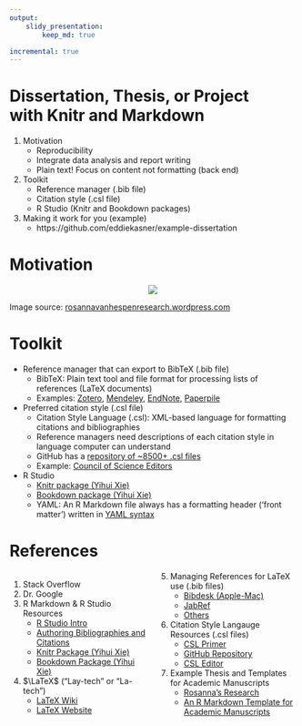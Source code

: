 ```yaml
---
output: 
    slidy_presentation:
        keep_md: true

incremental: true
---
```


Dissertation, Thesis, or Project <br> with Knitr and Markdown
========================================================
1. Motivation
    + Reproducibility
    + Integrate data analysis and report writing
    + Plain text! Focus on content not formatting (back end)
2. Toolkit
    + Reference manager (.bib file)
    + Citation style (.csl file)
    + R Studio (Knitr and Bookdown packages)
3. Making it work for you (example)
    + https://github.com/eddiekasner/example-dissertation

Motivation
========================================================
<center>

![](Images/Rosanna.png)
</center>

Image source: [rosannavanhespenresearch.wordpress.com](https://rosannavanhespenresearch.wordpress.com/2016/02/03/writing-your-thesis-with-r-markdown-1-getting-started/)


Toolkit
========================================================
* Reference manager that can export to BibTeX (.bib file)
    + BibTeX: Plain text tool and file format for processing lists of references (LaTeX documents)
    + Examples: [Zotero](https://libguides.mit.edu/ld.php?content_id=34248570), [Mendeley](http://guides.library.ubc.ca/bibtex/mendeley), [EndNote](https://www.rhizobia.co.nz/latex/convert), [Paperpile](http://forum.paperpile.com/t/how-to-export-a-document-and-citations-to-latex-and-bibtex/784)

* Preferred citation style (.csl file)
    + Citation Style Language (.csl): XML-based language for formatting citations and bibliographies
    + Reference managers need descriptions of each citation style in language computer can understand
    + GitHub has a [repository of ~8500+ .csl files](https://github.com/citation-style-language/styles)
    + Example: [Council of Science Editors](https://writing.wisc.edu/Handbook/DocCSE.html)
    
* R Studio
    + [Knitr package (Yihui Xie)](https://yihui.name/knitr/)
    + [Bookdown package (Yihui Xie)](https://bookdown.org/yihui/bookdown/)
    + YAML: An R Markdown file always has a formatting header ('front matter') written in [YAML syntax](https://en.wikipedia.org/wiki/YAML)
    
References
========================================================

<style>
  .col2 {
    columns: 2 200px;         /* number of columns and width in pixels*/
    -webkit-columns: 2 200px; /* chrome, safari */
    -moz-columns: 2 200px;    /* firefox */
  }
  .col3 {
    columns: 3 100px;
    -webkit-columns: 3 100px;
    -moz-columns: 3 100px;
  }
</style>

<div class="col2">

1. Stack Overflow
2. Dr. Google
3. R Markdown & R Studio Resources
    + [R Studio Intro](http://rmarkdown.rstudio.com/lesson-1.html)
    + [Authoring Bibliographies and Citations](http://rmarkdown.rstudio.com/authoring_bibliographies_and_citations.html)
    + [Knitr Package (Yihui Xie)](https://yihui.name/knitr/)
    + [Bookdown Package (Yihui Xie)](https://bookdown.org/yihui/bookdown/)
4. $\LaTeX$ ("Lay-tech" or "La-tech")
    + [LaTeX Wiki](https://en.wikipedia.org/wiki/LaTeX)
    + [LaTeX Website](https://www.latex-project.org/)
5. Managing References for LaTeX use (.bib files)
    + [Bibdesk (Apple-Mac)](http://bibdesk.sourceforge.net/)
    + [JabRef](http://www.jabref.org/)
    + [Others](https://tex.stackexchange.com/questions/9454/bibdesk-like-software-for-windows)
6. Citation Style Langauge Resources (.csl files)
    + [CSL Primer](http://docs.citationstyles.org/en/stable/primer.html)
    + [GitHub Repository](https://github.com/citation-style-language/styles)
    + [CSL Editor](http://editor.citationstyles.org/about/)
7. Example Thesis and Templates for Academic Manuscripts
    + [Rosanna's Research](https://rosannavanhespenresearch.wordpress.com/2016/02/03/writing-your-thesis-with-r-markdown-1-getting-started/)
    + [An R Markdown Template for Academic Manuscripts](http://svmiller.com/blog/2016/02/svm-r-markdown-manuscript/)
</div>
